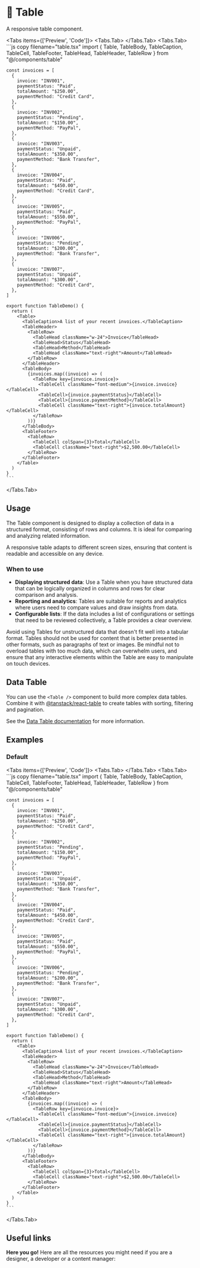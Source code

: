 
# 💠 Table

A responsive table component.

<Tabs items={['Preview', 'Code']}>
  <Tabs.Tab>
    <TablePreview />
  </Tabs.Tab>
  <Tabs.Tab>
    ```js copy filename="table.tsx"
    import { Table, TableBody, TableCaption, TableCell, TableFooter, TableHead, TableHeader, TableRow } from "@/components/table"
    
    const invoices = [
      {
        invoice: "INV001",
        paymentStatus: "Paid",
        totalAmount: "$250.00",
        paymentMethod: "Credit Card",
      },
      {
        invoice: "INV002",
        paymentStatus: "Pending",
        totalAmount: "$150.00",
        paymentMethod: "PayPal",
      },
      {
        invoice: "INV003",
        paymentStatus: "Unpaid",
        totalAmount: "$350.00",
        paymentMethod: "Bank Transfer",
      },
      {
        invoice: "INV004",
        paymentStatus: "Paid",
        totalAmount: "$450.00",
        paymentMethod: "Credit Card",
      },
      {
        invoice: "INV005",
        paymentStatus: "Paid",
        totalAmount: "$550.00",
        paymentMethod: "PayPal",
      },
      {
        invoice: "INV006",
        paymentStatus: "Pending",
        totalAmount: "$200.00",
        paymentMethod: "Bank Transfer",
      },
      {
        invoice: "INV007",
        paymentStatus: "Unpaid",
        totalAmount: "$300.00",
        paymentMethod: "Credit Card",
      },
    ]
    
    export function TableDemo() {
      return (
        <Table>
          <TableCaption>A list of your recent invoices.</TableCaption>
          <TableHeader>
            <TableRow>
              <TableHead className="w-24">Invoice</TableHead>
              <TableHead>Status</TableHead>
              <TableHead>Method</TableHead>
              <TableHead className="text-right">Amount</TableHead>
            </TableRow>
          </TableHeader>
          <TableBody>
            {invoices.map((invoice) => (
              <TableRow key={invoice.invoice}>
                <TableCell className="font-medium">{invoice.invoice}</TableCell>
                <TableCell>{invoice.paymentStatus}</TableCell>
                <TableCell>{invoice.paymentMethod}</TableCell>
                <TableCell className="text-right">{invoice.totalAmount}</TableCell>
              </TableRow>
            ))}
          </TableBody>
          <TableFooter>
            <TableRow>
              <TableCell colSpan={3}>Total</TableCell>
              <TableCell className="text-right">$2,500.00</TableCell>
            </TableRow>
          </TableFooter>
        </Table>
      )
    }
    ```
  </Tabs.Tab>
</Tabs>

## Usage

The Table component is designed to display a collection of data in a structured format, consisting of rows and columns. It is ideal for comparing and analyzing related information. 

A responsive table adapts to different screen sizes, ensuring that content is readable and accessible on any device.

### When to use
- **Displaying structured data**: Use a Table when you have structured data that can be logically organized in columns and rows for clear comparison and analysis.
- **Reporting and analytics**: Tables are suitable for reports and analytics where users need to compare values and draw insights from data.
- **Configurable lists**: If the data includes a list of configurations or settings that need to be reviewed collectively, a Table provides a clear overview.

Avoid using Tables for unstructured data that doesn't fit well into a tabular format. Tables should not be used for content that is better presented in other formats, such as paragraphs of text or images. Be mindful not to overload tables with too much data, which can overwhelm users, and ensure that any interactive elements within the Table are easy to manipulate on touch devices.

## Data Table

You can use the `<Table />` component to build more complex data tables. Combine it with [@tanstack/react-table](https://tanstack.com/table/v8) to create tables with sorting, filtering and pagination.

See the [Data Table documentation](/documentation/components/data-table) for more information.

## Examples

### Default

<Tabs items={['Preview', 'Code']}>
  <Tabs.Tab>
    <TablePreview />
  </Tabs.Tab>
  <Tabs.Tab>
    ```js copy filename="table.tsx"
    import { Table, TableBody, TableCaption, TableCell, TableFooter, TableHead, TableHeader, TableRow } from "@/components/table"
    
    const invoices = [
      {
        invoice: "INV001",
        paymentStatus: "Paid",
        totalAmount: "$250.00",
        paymentMethod: "Credit Card",
      },
      {
        invoice: "INV002",
        paymentStatus: "Pending",
        totalAmount: "$150.00",
        paymentMethod: "PayPal",
      },
      {
        invoice: "INV003",
        paymentStatus: "Unpaid",
        totalAmount: "$350.00",
        paymentMethod: "Bank Transfer",
      },
      {
        invoice: "INV004",
        paymentStatus: "Paid",
        totalAmount: "$450.00",
        paymentMethod: "Credit Card",
      },
      {
        invoice: "INV005",
        paymentStatus: "Paid",
        totalAmount: "$550.00",
        paymentMethod: "PayPal",
      },
      {
        invoice: "INV006",
        paymentStatus: "Pending",
        totalAmount: "$200.00",
        paymentMethod: "Bank Transfer",
      },
      {
        invoice: "INV007",
        paymentStatus: "Unpaid",
        totalAmount: "$300.00",
        paymentMethod: "Credit Card",
      },
    ]
    
    export function TableDemo() {
      return (
        <Table>
          <TableCaption>A list of your recent invoices.</TableCaption>
          <TableHeader>
            <TableRow>
              <TableHead className="w-24">Invoice</TableHead>
              <TableHead>Status</TableHead>
              <TableHead>Method</TableHead>
              <TableHead className="text-right">Amount</TableHead>
            </TableRow>
          </TableHeader>
          <TableBody>
            {invoices.map((invoice) => (
              <TableRow key={invoice.invoice}>
                <TableCell className="font-medium">{invoice.invoice}</TableCell>
                <TableCell>{invoice.paymentStatus}</TableCell>
                <TableCell>{invoice.paymentMethod}</TableCell>
                <TableCell className="text-right">{invoice.totalAmount}</TableCell>
              </TableRow>
            ))}
          </TableBody>
          <TableFooter>
            <TableRow>
              <TableCell colSpan={3}>Total</TableCell>
              <TableCell className="text-right">$2,500.00</TableCell>
            </TableRow>
          </TableFooter>
        </Table>
      )
    }
    ```
  </Tabs.Tab>
</Tabs>

## Useful links

**Here you go!** Here are all the resources you might need if you are a designer, a developer or a content manager:

<Cards className='mt-8'>
  <Card
    title="🤖 Storybook"
    href="https://www.stories.fusillo.aldente.design/?path=/docs/components-table--documentation"
  />
  <Card
    title="🪄 Figma"
    href="https://www.figma.com/file/acdO58jx9zgGfkKu6htrx2/%F0%9F%8D%9D-Fusillo-Design-System?type=design&node-id=540%3A8881&mode=design&t=5iK9sUtYgX8uyX9S-1"
  />
  <Card
    title="📄 TanStack Table Docs"
    href="https://tanstack.com/table/v8"
  />
</Cards> 